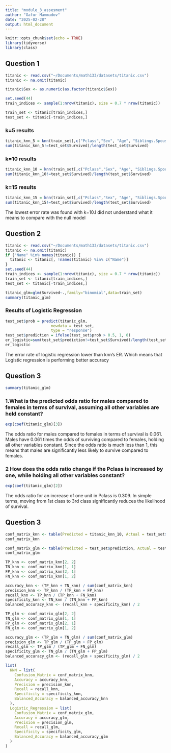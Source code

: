 ```yaml
---
title: "module_3_assesment"
author: "Gafur Mammadov"
date: "2025-02-28"
output: html_document
---
```


```r
knitr::opts_chunk$set(echo = TRUE)
library(tidyverse)
library(class)
```

## Question 1
```r
titanic <- read.csv("~/Documents/math133/datasets/titanic.csv")
titanic <- na.omit(titanic)

titanic$Sex <- as.numeric(as.factor(titanic$Sex))

set.seed(44)
train_indices <- sample(1:nrow(titanic), size = 0.7 * nrow(titanic))

train_set <- titanic[train_indices,]
test_set <- titanic[-train_indices,]
```

### k=5 results
```r
titanic_knn_5 = knn(train_set[,c("Pclass","Sex", "Age", "Siblings.Spouses.Aboard", "Parents.Children.Aboard", "Fare")], test_set[,c("Pclass","Sex", "Age", "Siblings.Spouses.Aboard", "Parents.Children.Aboard", "Fare")], cl=train_set$Survived, k=5)
sum(titanic_knn_5!=test_set$Survived)/length(test_set$Survived)
```

### k=10 results
```r
titanic_knn_10 = knn(train_set[,c("Pclass","Sex", "Age", "Siblings.Spouses.Aboard", "Parents.Children.Aboard", "Fare")], test_set[,c("Pclass","Sex", "Age", "Siblings.Spouses.Aboard", "Parents.Children.Aboard", "Fare")], cl=train_set$Survived, k=10)
sum(titanic_knn_10!=test_set$Survived)/length(test_set$Survived)
```

### k=15 results
```r
titanic_knn_15 = knn(train_set[,c("Pclass","Sex", "Age", "Siblings.Spouses.Aboard", "Parents.Children.Aboard", "Fare")], test_set[,c("Pclass","Sex", "Age", "Siblings.Spouses.Aboard", "Parents.Children.Aboard", "Fare")], cl=train_set$Survived, k=15)
sum(titanic_knn_15!=test_set$Survived)/length(test_set$Survived)
```

The lowest error rate was found with k=10.I did not understand what it means to compare with the null model

## Question 2
```r
titanic <- read.csv("~/Documents/math133/datasets/titanic.csv")
titanic <- na.omit(titanic)
if ("Name" %in% names(titanic)) {
  titanic <- titanic[, !names(titanic) %in% c("Name")]
}
set.seed(44)
train_indices <- sample(1:nrow(titanic), size = 0.7 * nrow(titanic))
train_set <- titanic[train_indices,]
test_set <- titanic[-train_indices,]

titanic_glm=glm(Survived~.,family="binomial",data=train_set)
summary(titanic_glm)
```

### Results of Logistic Regression
```r
test_set$prob = predict(titanic_glm, 
                    newdata = test_set, 
                    type = "response")
test_set$prediction = ifelse(test_set$prob > 0.5, 1, 0)
er_logistic=sum(test_set$prediction!=test_set$Survived)/length(test_set$Survived)
er_logistic
```
The error rate of logistic regression lower than knn's ER. Which means that Logistic regression is performing better accuracy

## Question 3
```r
summary(titanic_glm)
```
### 1.What is the predicted odds ratio for males compared to females in terms of survival, assuming all other variables are held constant?
```r
exp(coef(titanic_glm)[3])
```
The odds ratio for males compared to females in terms of survival is 0.061.
Males have 0.061 times the odds of surviving compared to females, holding all other variables constant.
Since the odds ratio is much less than 1, this means that males are significantly less likely to survive compared to females.

### 2 How does the odds ratio change if the Pclass is increased by one, while holding all other variables constant?
```r
exp(coef(titanic_glm)[2])
```
The odds ratio for an increase of one unit in Pclass is 0.309. In simple terms, moving from 1st class to 3rd class significantly reduces the likelihood of survival.

## Question 3
```r
conf_matrix_knn <- table(Predicted = titanic_knn_10, Actual = test_set$Survived)
conf_matrix_knn

conf_matrix_glm <- table(Predicted = test_set$prediction, Actual = test_set$Survived)
conf_matrix_glm

```

```r
TP_knn <- conf_matrix_knn[2, 2]  
TN_knn <- conf_matrix_knn[1, 1]  
FP_knn <- conf_matrix_knn[2, 1] 
FN_knn <- conf_matrix_knn[1, 2] 

accuracy_knn <- (TP_knn + TN_knn) / sum(conf_matrix_knn)
precision_knn <- TP_knn / (TP_knn + FP_knn)
recall_knn <- TP_knn / (TP_knn + FN_knn)
specificity_knn <- TN_knn / (TN_knn + FP_knn)
balanced_accuracy_knn <- (recall_knn + specificity_knn) / 2

TP_glm <- conf_matrix_glm[2, 2] 
TN_glm <- conf_matrix_glm[1, 1] 
FP_glm <- conf_matrix_glm[2, 1] 
FN_glm <- conf_matrix_glm[1, 2]  

accuracy_glm <- (TP_glm + TN_glm) / sum(conf_matrix_glm)
precision_glm <- TP_glm / (TP_glm + FP_glm)
recall_glm <- TP_glm / (TP_glm + FN_glm)
specificity_glm <- TN_glm / (TN_glm + FP_glm)
balanced_accuracy_glm <- (recall_glm + specificity_glm) / 2

list(
  KNN = list(
    Confusion_Matrix = conf_matrix_knn,
    Accuracy = accuracy_knn,
    Precision = precision_knn,
    Recall = recall_knn,
    Specificity = specificity_knn,
    Balanced_Accuracy = balanced_accuracy_knn
  ),
  Logistic_Regression = list(
    Confusion_Matrix = conf_matrix_glm,
    Accuracy = accuracy_glm,
    Precision = precision_glm,
    Recall = recall_glm,
    Specificity = specificity_glm,
    Balanced_Accuracy = balanced_accuracy_glm
  )
)
```
